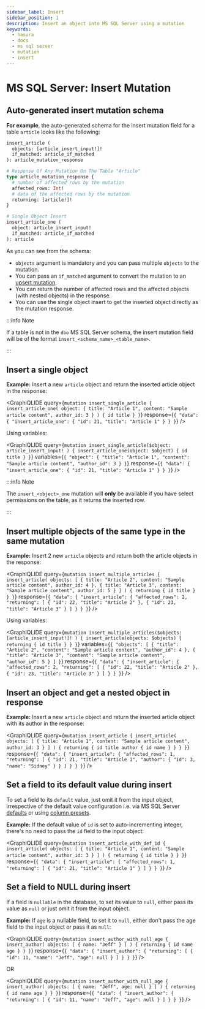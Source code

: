 ```yaml
---
sidebar_label: Insert
sidebar_position: 1
description: Insert an object into MS SQL Server using a mutation
keywords:
  - hasura
  - docs
  - ms sql server
  - mutation
  - insert
---
```



# MS SQL Server: Insert Mutation

## Auto-generated insert mutation schema

**For example**, the auto-generated schema for the insert mutation field for a table `article` looks like the following:

```graphql
insert_article (
  objects: [article_insert_input!]!
  if_matched: article_if_matched
): article_mutation_response

# Response Of Any Mutation On The Table "Article"
type article_mutation_response {
  # number of affected rows by the mutation
  affected_rows: Int!
  # data of the affected rows by the mutation
  returning: [article!]!
}

# Single Object Insert
insert_article_one (
  object: article_insert_input!
  if_matched: article_if_matched
): article
```

As you can see from the schema:

- `objects` argument is mandatory and you can pass multiple `objects` to the mutation.
- You can pass an `if_matched` argument to convert the mutation to an
  [upsert mutation](/mutations/ms-sql-server/upsert.mdx).
- You can return the number of affected rows and the affected objects (with nested objects) in the response.
- You can use the single object insert to get the inserted object directly as the mutation response.

<!--
See the :ref:`insert mutation API reference <insert_upsert_syntax>` for the full specifications.
-->

:::info Note

If a table is not in the `dbo` MS SQL Server schema, the insert mutation field will be of the format
`insert_<schema_name>_<table_name>`.

:::

## Insert a single object

**Example:** Insert a new `article` object and return the inserted article object in the response:

<GraphiQLIDE
  query={`mutation insert_single_article {
  insert_article_one(
    object: {
      title: "Article 1",
      content: "Sample article content",
      author_id: 3
    }
  ) {
    id
    title
  }
}`}
  response={`{
  "data": {
    "insert_article_one": {
      "id": 21,
      "title": "Article 1"
    }
  }
}`}
/>

Using variables:

<GraphiQLIDE
  query={`mutation insert_single_article($object: article_insert_input! ) {
  insert_article_one(object: $object) {
    id
    title
  }
}`}
  variables={`{
  "object": {
    "title": "Article 1",
    "content": "Sample article content",
    "author_id": 3
  }
}`}
  response={`{
  "data": {
    "insert_article_one": {
      "id": 21,
      "title": "Article 1"
    }
  }
}`}
/>

:::info Note

The `insert_<object>_one` mutation will **only** be available if you have select permissions on the table, as it returns
the inserted row.

:::

## Insert multiple objects of the same type in the same mutation

**Example:** Insert 2 new `article` objects and return both the article objects in the response:

<GraphiQLIDE
  query={`mutation insert_multiple_articles {
  insert_article(
    objects: [
      {
        title: "Article 2",
        content: "Sample article content",
        author_id: 4
      },
      {
        title: "Article 3",
        content: "Sample article content",
        author_id: 5
      }
    ]
  ) {
    returning {
      id
      title
    }
  }
}`}
  response={`{
  "data": {
    "insert_article": {
      "affected_rows": 2,
      "returning": [
        {
          "id": 22,
          "title": "Article 2"
        },
        {
          "id": 23,
          "title": "Article 3"
        }
      ]
    }
  }
}`}
/>

Using variables:

<GraphiQLIDE
  query={`mutation insert_multiple_articles($objects: [article_insert_input!]! ) {
  insert_article(objects: $objects) {
    returning {
      id
      title
    }
  }
}`}
  variables={`{
  "objects": [
    {
      "title": "Article 2",
      "content": "Sample article content",
      "author_id": 4
    },
    {
      "title": "Article 3",
      "content": "Sample article content",
      "author_id": 5
    }
  ]
}`}
  response={`{
    "data": {
      "insert_article": {
        "affected_rows": 2,
        "returning": [
          {
            "id": 22,
            "title": "Article 2"
          },
          {
            "id": 23,
            "title": "Article 3"
          }
        ]
      }
    }
  }`}
/>

## Insert an object and get a nested object in response

**Example:** Insert a new `article` object and return the inserted article object with its author in the response:

<GraphiQLIDE
  query={`mutation insert_article {
  insert_article(
    objects: [
      {
        title: "Article 1",
        content: "Sample article content",
        author_id: 3
      }
    ]
  ) {
    returning {
      id
      title
      author {
        id
        name
      }
    }
  }
}`}
  response={`{
  "data": {
    "insert_article": {
      "affected_rows": 1,
      "returning": [
        {
          "id": 21,
          "title": "Article 1",
          "author": {
            "id": 3,
            "name": "Sidney"
          }
        }
      ]
    }
  }
}`}
/>

## Set a field to its default value during insert

To set a field to its `default` value, just omit it from the input object, irrespective of the default value
configuration i.e. via MS SQL Server [defaults](/schema/ms-sql-server/default-values/mssql-defaults.mdx) or using
[column presets](/schema/ms-sql-server/default-values/mssql-column-presets.mdx).

**Example:** If the default value of `id` is set to auto-incrementing integer, there's no need to pass the `id` field to
the input object:

<GraphiQLIDE
  query={`mutation insert_article_with_def_id {
  insert_article(
    objects: [
      {
        title: "Article 1",
        content: "Sample article content",
        author_id: 3
      }
    ]
  ) {
    returning {
      id
      title
    }
  }
}`}
  response={`{
  "data": {
    "insert_article": {
      "affected_rows": 1,
      "returning": [
        {
          "id": 21,
          "title": "Article 1"
        }
      ]
    }
  }
}`}
/>

## Set a field to NULL during insert

If a field is `nullable` in the database, to set its value to `null`, either pass its value as `null` or just omit it
from the input object.

**Example:** If `age` is a nullable field, to set it to `null`, either don't pass the age field to the input object or
pass it as `null`:

<GraphiQLIDE
  query={`mutation insert_author_with_null_age {
  insert_author(
    objects: [
      {
        name: "Jeff"
      }
    ]
  ) {
    returning {
      id
      name
      age
    }
  }
}`}
  response={`{
  "data": {
    "insert_author": {
      "returning": [
        {
            "id": 11,
            "name": "Jeff",
            "age": null
        }
      ]
    }
  }
}`}
/>

OR

<GraphiQLIDE
  query={`mutation insert_author_with_null_age {
  insert_author(
    objects: [
      {
        name: "Jeff",
        age: null
      }
    ]
  ) {
    returning {
      id
      name
      age
    }
  }
}`}
  response={`{
  "data": {
    "insert_author": {
      "returning": [
        {
            "id": 11,
            "name": "Jeff",
            "age": null
        }
      ]
    }
  }
}`}
/>
